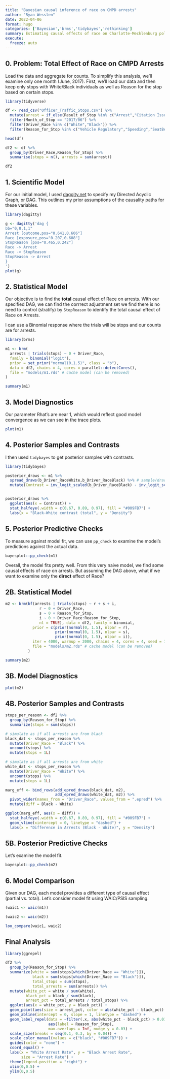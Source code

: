 ```yaml
---
title: "Bayesian causal inference of race on CMPD arrests"
author: "Ryan Wesslen"
date: 2022-04-06
format: hugo
categories: ['Bayesian','brms','tidybayes','rethinking']
summary: Estimating causal effects of race on Charlotte-Mecklenburg police arrests
execute:
  freeze: auto
---
```


## 0. Problem: Total Effect of Race on CMPD Arrests

Load the data and aggregate for counts. To simplify this analysis, we'll examine only one month (June, 2017). First, we'll load our data and then keep only stops with White/Black individuals as well as Reason for the stop based on certain stops.

```r
library(tidyverse)

df <- read_csv("Officer_Traffic_Stops.csv") %>%
  mutate(arrest = if_else(Result_of_Stop %in% c("Arrest","Citation Issued"), 1L, 0L)) %>%
  filter(Month_of_Stop == "2017/06") %>%
  filter(Driver_Race %in% c("White","Black")) %>%
  filter(Reason_for_Stop %in% c("Vehicle Regulatory","Speeding","SeatBelt","Vehicle Equipment","Stop Light/Sign","Safe Movement"))

head(df)
```

```r
df2 <- df %>%
  group_by(Driver_Race,Reason_for_Stop) %>%
  summarise(stops = n(), arrests = sum(arrest))

df2
```

## 1. Scientific Model

For our initial model, I used [daggity.net](http://www.dagitty.net/) to specify my Directed Acyclic Graph, or DAG. This outlines my prior assumptions of the causality paths for these variables.

```r
library(dagitty)

g <- dagitty('dag {
bb="0,0,1,1"
Arrest [outcome,pos="0.641,0.606"]
Race [exposure,pos="0.207,0.608"]
StopReason [pos="0.465,0.242"]
Race -> Arrest
Race -> StopReason
StopReason -> Arrest
}
')
plot(g)
```

## 2. Statistical Model

Our objective is to find the **total** causal effect of Race on arrests. With our specified DAG, we can find the corrrect adjustment set we find there is no need to control (stratify) by `StopReason` to identify the total causal effect of Race on Arrests.

I can use a Binomial response where the trials will be stops and our counts are for arrests.


```r
library(brms)

m1 <- brm(
  arrests | trials(stops) ~ 0 + Driver_Race, 
  family = binomial("logit"), 
  prior = set_prior("normal(0,1.5)", class = "b"), 
  data = df2, chains = 4, cores = parallel::detectCores(),
  file = "models/m1.rds" # cache model (can be removed)  
)

summary(m1)
```

## 3. Model Diagnostics

Our parameter Rhat's are near 1, which would reflect good model convergence as we can see in the trace plots.

```r
plot(m1)
```

## 4. Posterior Samples and Contrasts

I then used `tidybayes` to get posterior samples with contrasts.

```r
library(tidybayes)

posterior_draws <- m1 %>%
  spread_draws(b_Driver_RaceWhite,b_Driver_RaceBlack) %>% # sample/draw posteriors
  mutate(Contrast = inv_logit_scaled(b_Driver_RaceBlack) - inv_logit_scaled(b_Driver_RaceWhite))


posterior_draws %>%
  ggplot(aes(x = Contrast)) +
  stat_halfeye(.width = c(0.67, 0.89, 0.97), fill = "#009FB7") +
  labs(x = "Black-White contrast (total", y = "Density")
```

## 5. Posterior Predictive Checks

To measure against model fit, we can use `pp_check` to examine the model's predictions against the actual data.

```r
bayesplot::pp_check(m1)
```

Overall, the model fits pretty well. From this very naive model, we find some causal effects of race on arrests. But assuming the DAG above, what if we want to examine only the **direct** effect of Race? 

## 2B. Statistical Model

```r
m2 <- brm(bf(arrests | trials(stops) ~ r + s + i,
               r ~ 0 + Driver_Race,
               s ~ 0 + Reason_for_Stop,
               i ~ 0 + Driver_Race:Reason_for_Stop,
               nl = TRUE), data = df2, family = binomial,
            prior = c(prior(normal(0, 1.5), nlpar = r),
                      prior(normal(0, 1.5), nlpar = s),
                      prior(normal(0, 1.5), nlpar = i)),
            iter = 4000, warmup = 2000, chains = 4, cores = 4, seed = 1234,
            file = "models/m2.rds" # cache model (can be removed)  
          )

summary(m2)
```

## 3B. Model Diagnostics

```r
plot(m2)
```

## 4B. Posterior Samples and Contrasts

```r
stops_per_reason <- df2 %>% 
  group_by(Reason_for_Stop) %>% 
  summarize(stops = sum(stops))

# simulate as if all arrests are from black
black_dat <- stops_per_reason %>% 
  mutate(Driver_Race = "Black") %>% 
  uncount(stops) %>% 
  mutate(stops = 1L)

# simulate as if all arrests are from white
white_dat <- stops_per_reason %>% 
  mutate(Driver_Race = "White") %>% 
  uncount(stops) %>% 
  mutate(stops = 1L)

marg_eff <- bind_rows(add_epred_draws(black_dat, m2),
                      add_epred_draws(white_dat, m2)) %>% 
  pivot_wider(names_from = "Driver_Race", values_from = ".epred") %>% 
  mutate(diff = Black - White)
```

```r
ggplot(marg_eff, aes(x = diff)) +
  stat_halfeye(.width = c(0.67, 0.89, 0.97), fill = "#009FB7") +
  geom_vline(xintercept = 0, linetype = "dashed") +
  labs(x = "Difference in Arrests (Black - White)", y = "Density")
```

## 5B. Posterior Predictive Checks

Let's examine the model fit.

```r
bayesplot::pp_check(m2)
```

## 6. Model Comparison

Given our DAG, each model provides a different type of causal effect (partial vs. total). Let's consider model fit using WAIC/PSIS sampling.

```r
(waic1 <- waic(m1))
```

```r
(waic2 <- waic(m2))
```

```r
loo_compare(waic1, waic2) 
```

## Final Analysis

```r
library(ggrepel)

df2 %>% 
  group_by(Reason_for_Stop) %>% 
  summarize(white = sum(stops[which(Driver_Race == "White")]),
            black = sum(stops[which(Driver_Race == "Black")]),
            total_stops = sum(stops),
            total_arrests = sum(arrests)) %>% 
  mutate(white_pct = white / sum(white),
         black_pct = black / sum(black),
         arrest_pct = total_arrests / total_stops) %>% 
  ggplot(aes(x = white_pct, y = black_pct)) +
  geom_point(aes(size = arrest_pct, color = abs(white_pct - black_pct) > 0.01)) +
  geom_abline(intercept = 0, slope = 1, linetype = "dashed") +
  geom_label_repel(data = ~filter(.x, abs(white_pct - black_pct) > 0.01),
                   aes(label = Reason_for_Stop),
                   max.overlaps = Inf, nudge_y = 0.03) +
  scale_size(breaks = seq(0.1, 0.3, by = 0.04)) +
  scale_color_manual(values = c("black", "#009FB7")) +
  guides(color = "none") +
  coord_equal() +
  labs(x = "White Arrest Rate", y = "Black Arrest Rate",
       size = "Arrest Rate") +
  theme(legend.position = "right") +
  xlim(0,0.5) +
  ylim(0,0.5)
```